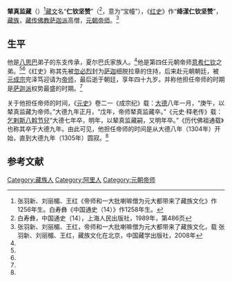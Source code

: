 '''辇真监藏'''（{{bd|1256年||1305年|}}）<ref>张羽新、刘丽楣、王红《帝师和一大批喇嘛僧为元大都带来了藏族文化》作1256年生。白寿彝《中国通史（14）》作1258年生。</ref>[[藏文|藏文]]名“'''仁钦坚赞'''”（{{bo|z=རིན་ཆེན་རྒྱལ་མཚན|w=rin chen rgyal mtshan}}<ref name=bai>白寿彝，中国通史（14），上海人民出版社，1989年，第486页</ref>，意为“宝幢”），《[[红史|红史]]》作“'''绛漾仁钦坚赞'''”，[[藏族|藏族]]，[[藏传佛教|藏传佛教]][[萨迦派|萨迦派]]高僧，[[元朝|元朝]][[帝师|帝师]]。<ref name=zhang>张羽新、刘丽楣、王红，帝师和一大批喇嘛僧为元大都带来了藏族文化，载 张羽新、刘丽楣、王红，藏族文化在北京，中国藏学出版社，2008年</ref>

==生平==
他是[[八思巴|八思巴]]弟子的东支传承，夏尔巴氏家族人。<ref name=bai/>他是第四任元朝帝师[[亦摄思连真|意希仁钦]]之弟。<ref name=bai/><ref name=zhang/>《红史》称其先被[[忽必烈|忽必烈]]封为[[萨迦|萨迦]]细脱拉章的住持，后来赴元朝朝廷，被[[元成宗|元成宗]]完泽笃迎请为[[帝师|帝师]]，最后逝于朝廷，享年四十九岁。并称他担任帝师的时期是[[萨迦派|萨迦派]]权势最盛的时期。<ref name=zhang/>

关于他担任帝师的时间，《[[元史|元史]]》卷二一《成宗纪》载：[[大德_(元朝)|大德]]八年一月，“庚午，以辇真监藏为帝师。”大德九年正月，“戊年，帝师辇真监藏卒。”《元史·释老传》载：[[乞剌斯八斡节兒|乞剌斯八斡节兒]]“大德七年卒，明年，以辇真监藏嗣，又明年卒。”《历代佛祖通载》也称其卒于大德九年。由此可见，他担任帝师的时间是从大德八年（1304年）开始，直到大德九年（1305年）圆寂。<ref name=zhang/>
{{start box}}
{{s-hou|第十世萨迦法王·绛漾仁钦坚赞||1256年||1305年}}
{{succession box|[[答耳麻八剌剌吉塔|答耳麻八剌剌吉塔]]|[[达钦桑波贝|达钦桑波贝]]|[[萨迦法王|萨迦法王]]|1288年—1297年}}
{{s-before|[[乞剌斯八斡节儿|乞剌斯八斡节儿]]}}
{{s-title|[[元朝|元朝]][[帝师|帝师]]|1304年—1305年}}
{{s-after|[[相家班|相家班]]}}
{{end box}}
==参考文献==
{{reflist}}

[[Category:藏族人|Category:藏族人]]
[[Category:阿里人|Category:阿里人]]
[[Category:元朝帝师|Category:元朝帝师]]